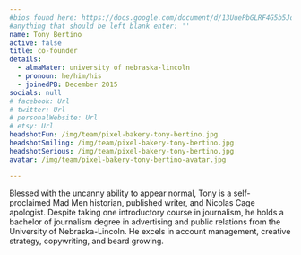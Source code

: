 ```yaml
---
#bios found here: https://docs.google.com/document/d/13UuePbGLRF4G5b5JoEe2Vua3NukZ1-QwRW4Oisnd8lI/edit#
#anything that should be left blank enter: ''
name: Tony Bertino
active: false
title: co-founder
details:
  - almaMater: university of nebraska-lincoln
  - pronoun: he/him/his
  - joinedPB: December 2015
socials: null
# facebook: Url
# twitter: Url
# personalWebsite: Url
# etsy: Url
headshotFun: /img/team/pixel-bakery-tony-bertino.jpg
headshotSmiling: /img/team/pixel-bakery-tony-bertino.jpg
headshotSerious: /img/team/pixel-bakery-tony-bertino.jpg
avatar: /img/team/pixel-bakery-tony-bertino-avatar.jpg

---
```


Blessed with the uncanny ability to appear normal, Tony is a self-proclaimed Mad Men historian, published writer, and Nicolas Cage apologist. Despite taking one introductory course in journalism, he holds a bachelor of journalism degree in advertising and public relations from the University of Nebraska-Lincoln. He excels in account management, creative strategy, copywriting, and beard growing.